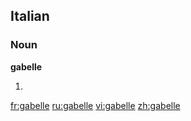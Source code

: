 ==Italian==

===Noun===
'''gabelle''' {{f}}

# {{plural of|[[gabella]]|lang=Italian}}

[[fr:gabelle]]
[[ru:gabelle]]
[[vi:gabelle]]
[[zh:gabelle]]